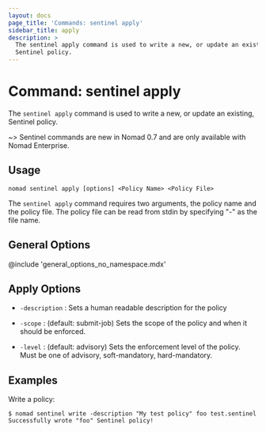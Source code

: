 ```yaml
---
layout: docs
page_title: 'Commands: sentinel apply'
sidebar_title: apply
description: >
  The sentinel apply command is used to write a new, or update an existing,
  Sentinel policy.
---
```


# Command: sentinel apply

The `sentinel apply` command is used to write a new, or update an existing,
Sentinel policy.

~> Sentinel commands are new in Nomad 0.7 and are only available with Nomad
Enterprise.

## Usage

```plaintext
nomad sentinel apply [options] <Policy Name> <Policy File>
```

The `sentinel apply` command requires two arguments, the policy name and the
policy file. The policy file can be read from stdin by specifying "-" as the
file name.

## General Options

@include 'general_options_no_namespace.mdx'

## Apply Options

- `-description` : Sets a human readable description for the policy

- `-scope` : (default: submit-job) Sets the scope of the policy and when it
  should be enforced.

- `-level` : (default: advisory) Sets the enforcement level of the policy. Must
  be one of advisory, soft-mandatory, hard-mandatory.

## Examples

Write a policy:

```shell-session
$ nomad sentinel write -description "My test policy" foo test.sentinel
Successfully wrote "foo" Sentinel policy!
```
